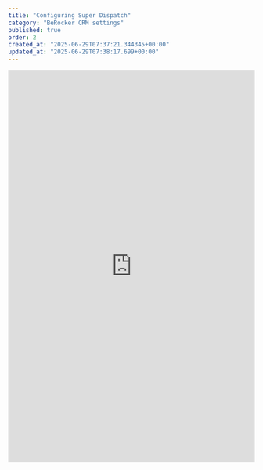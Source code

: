 ```yaml
---
title: "Configuring Super Dispatch"
category: "BeRocker CRM settings"
published: true
order: 2
created_at: "2025-06-29T07:37:21.344345+00:00"
updated_at: "2025-06-29T07:38:17.699+00:00"
---
```


<iframe
  src="https://scribehow.com/embed/How_To_Configure_Super_Dispatch_API_Integration_Settings__CcxyXSreS46qiT041sSflg?as=scrollable"
  width="100%"
  height="800"
  frameborder="0"
  allowfullscreen
></iframe>

